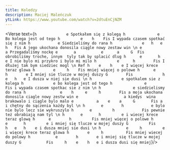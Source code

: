 ```yaml
---
title: Koledzy
description: Maciej Maleńczuk
ytLink: https://www.youtube.com/watch?v=2dtuEnCjNZM
---
```



<Verse text={`
h             e
Spotkałem się z kolegą
h              e
Bo kolega jest od tego
h         e    h    Fis
I wypada czasem spotkać się z nim
h            e
Siedzieliśmy do rana
h             e   h   e   h   Fis
A jego ukochana donosila ciągle nowy zestaw win
\n
e           a
Przegadaliśmy nockę
e       a           e      a     G  Fis
 obrobiliśmy troche, innym  tyly tak by splacić dlug
h      e       h        e
I nie bylo mi przykro i bylo mi milo
h         e      h        Fis
I dłużej tak bym siedziec mogl
\n
Ref
h    e    h    e
I więcej krece teraz glowa
h        e     h    Fis
mniej więcej o polowe
h      e      h        e
I mniej sie tlucze w mojej duszy
G        Fis             h   e   h   e
I dusza w niej sie dusi
\n
h             e
spotkalem sie z kolega
h             e
bo kolega jest od tego
h              e           Fis
i wypada czasem spotkac sie z nim
\n
h              e
siedzielismy do rana
h               e    h     e     h        Fis
a moja ukochana donosila ciagle nowy zestw win
e                    a
kiedys  wina brakowalo i ciągle bylo malo
e          a    e    a     G       Fis
a i chętny do sączenia każdy byl
\n
h       e        h            e
bylo nie bylo lecz sie wykruszylo
h       e         h            Fis
pewnie też obrabiają nam tyl
\n
h       e       h         e
i wiecej krece teraz glową
h      e        h         Fis
mniej więcej o polowe
h       e       h         e
i mniej się tlucze w mojej duszy
G         Fis         h   e   h    e
i dusza mniej sie dusi
\n
h           e     h         e
i więcej krece teraz glowa
 h        e     h          Fis
mniej wiecej do polowy
h           e        h        e
i mniej się tlucze w mojej duszy
G           Fis     h    e    h   e
i dusza dusi się mniej
`}/>
